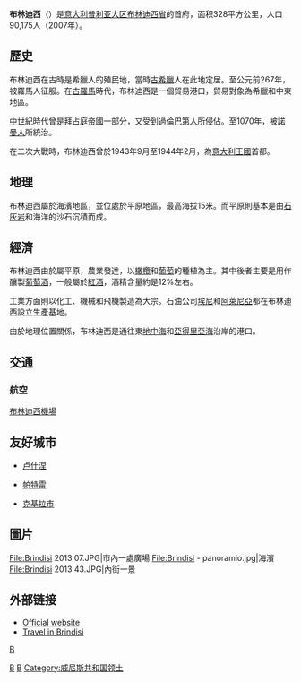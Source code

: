 {{Infobox Italian comune
| name                = 布林迪西
| official_name       = 布林迪西市镇
| native_name         = 
| image_skyline       =Le_colonne_della_Via_Appia_a_Brindisi.jpg
| imagesize           = 
| image_alt           = 
| image_caption       = 在布林迪西的[[亚壁古道|亚壁古道]]终点标志。
| image_shield        =
| shield_alt          = 
| image_map           = 
| map_alt             = 
| map_caption         = 
| pushpin_label_position = left
| pushpin_map_alt     = 
| latd  = 40 |latm  = 38 |lats  =  |latNS  = N
| longd = 17 |longm = 56 |longs =   |longEW = E 
| coordinates_type    = region:IT_type:city(90175)
| coordinates_display = title
| coordinates_footnotes = 
| region              = {{RegioneIT|sigla=PUG}}
| province            = [[布林迪西省|布林迪西省]]
| frazioni            = Tuturano
| mayor_party         = 
| mayor               = Domenico Mennitti 
| area_footnotes      = 
| area_total_km2      = 328
| population_footnotes = 
| population_total    = 89696
| population_as_of    = 2008年11月30日统计
| pop_density_footnotes = 
| population_demonym  = Brindisini
| elevation_footnotes = 
| elevation_m          = 15
| twin1               = 
| twin1_country       = 
| saint               = St. [[Theodore_of_Amasea|Theodore of Amasea]] and [[St._Lawrence_of_Brindisi|St. Lawrence of Brindisi]]
| day                 = First Sunday of September
| postal_code         = 72100
| area_code           = 0831
| website             = {{official|http://www.comune.brindisi.it/}}
| footnotes           = 
}}

'''布林迪西'''（{{lang-it|Brindisi}}）是[[意大利|意大利]][[普利亚大区|普利亚大区]][[布林迪西省|布林迪西省]]的首府，面积328平方公里，人口90,175人（2007年）。

==歷史==
布林迪西在古時是希臘人的殖民地，當時[[古希臘|古希臘]]人在此地定居。至公元前267年，被羅馬人征服。在[[古羅馬|古羅馬]]時代，布林迪西是一個貿易港口，貿易對象為希臘和中東地區。

[[中世紀|中世紀]]時代曾是[[拜占庭帝國|拜占庭帝國]]一部分，又受到過[[倫巴第人|倫巴第人]]所侵佔。至1070年，被[[諾曼人|諾曼人]]所統治。

在二次大戰時，布林迪西曾於1943年9月至1944年2月，為[[義大利王國_(1861年－1946年)|意大利王國]]首都。

==地理==
布林迪西屬於海濱地區，並位處於平原地區，最高海拔15米。而平原則基本是由[[石灰岩|石灰岩]]和海洋的沙石沉積而成。

==經濟==
布林迪西由於屬平原，農業發達，以[[橄欖|橄欖]]和[[葡萄|葡萄]]的種植為主。其中後者主要是用作釀製[[葡萄酒|葡萄酒]]，一般屬於[[紅酒|紅酒]]，酒精含量約是12%左右。

工業方面則以化工、機械和飛機製造為大宗。石油公司[[埃尼|埃尼]]和[[阿萊尼亞|阿萊尼亞]]都在布林迪西設立生產基地。

由於地理位置關係，布林迪西是通往東[[地中海|地中海]]和[[亞得里亞海|亞得里亞海]]沿岸的港口。

==交通==
===航空===
[[布林迪西機場|布林迪西機場]]

==友好城市==
* {{ALB}}[[卢什涅|卢什涅]]
* {{GRC}}[[帕特雷|帕特雷]]
* {{GRC}}[[克基拉市|克基拉市]]

==圖片==
<gallery>
File:Brindisi 2013 07.JPG|市內一處廣場
File:Brindisi - panoramio.jpg|海濱
File:Brindisi 2013 43.JPG|內街一景
</gallery>

== 外部链接 ==
* [http://www.comune.brindisi.it/  Official website] {{Wayback|url=http://www.comune.brindisi.it/ |date=20100211114517 }}
* [https://web.archive.org/web/20070311222121/http://www.brindisisapori.it/ Travel in Brindisi]

{{布林迪西省市鎮}}

{{Authority control}}
[[Category:布林迪西省市镇|B]]
[[Category:沿亞得里亞海城市|B]]
[[分類:古都|B]]
[[Category:威尼斯共和国领土|Category:威尼斯共和国领土]]